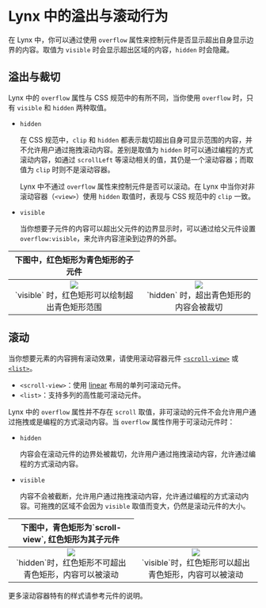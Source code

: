 # Lynx 中的溢出与滚动行为

在 Lynx 中，你可以通过使用 `overflow` 属性来控制元件是否显示超出自身显示边界的内容。取值为 `visible` 时会显示超出区域的内容，`hidden` 时会隐藏。

## 溢出与裁切

Lynx 中的 `overflow` 属性与 CSS 规范中的有所不同，当你使用 `overflow` 时，只有 `visible` 和 `hidden` 两种取值。

- `hidden`

  在 CSS 规范中，`clip` 和 `hidden` 都表示裁切超出自身可显示范围的内容，并不允许用户通过拖拽滚动内容。差别是取值为 `hidden` 时可以通过编程的方式滚动内容，如通过
  `scrollLeft` 等滚动相关的值，其仍是一个滚动容器；而取值为 `clip` 时则不是滚动容器。

  Lynx 中不通过 `overflow` 属性来控制元件是否可以滚动。在 Lynx 中当你对非滚动容器（`<view>`）使用 `hidden` 取值时，表现与 CSS 规范中的 `clip` 一致。

- `visible`

  当你想要子元件的内容可以超出父元件的边界显示时，可以通过给父元件设置 `overflow:visible`，来允许内容渲染到边界的外部。

<table
  rules="none"
  align="center"
  width="100%"
  style={{ tableLayout: 'fixed' }}
>
  <thead align="center">
    <th colSpan={2}>
      <span style={{ fontWeight: 'bold' }}>
        下图中，红色矩形为青色矩形的子元件
      </span>
    </th>
  </thead>
  <tr style={{ height: '275px' }}>
    <td style={{ padding: '15px' }}>
      <center>
        <img
          src="/assets/doc/style-guide-overflow-visible.png"
          style={{ width: '70%', aspectRatio: '1/1' }}
        />
        <br />
        <span>`visible` 时，红色矩形可以绘制超出青色矩形范围</span>
      </center>
    </td>
    <td style={{ padding: '15px' }}>
      <center>
        <img
          src="/assets/doc/style-guide-overflow-hidden.png"
          style={{ width: '70%', aspectRatio: '1/1' }}
        />
        <br />
        <span>`hidden` 时，超出青色矩形的内容会被裁切</span>
      </center>
    </td>
  </tr>
</table>

## 滚动

当你想要元素的内容拥有滚动效果，请使用滚动容器元件 [`<scroll-view>`](/api/elements/built-in/scroll-view) 或 [`<list>`](/api/elements/built-in/scroll-view)。

- `<scroll-view>`：使用 [linear](guide/ui/layout/linear-layout.mdx) 布局的单列可滚动元件。
- `<list>`：支持多列的高性能可滚动元件。

Lynx 中的 `overflow` 属性并不存在 `scroll` 取值，非可滚动的元件不会允许用户通过拖拽或是编程的方式滚动内容。当 `overflow` 属性作用于可滚动元件时：

- `hidden`

  内容会在滚动元件的边界处被裁切，允许用户通过拖拽滚动内容，允许通过编程的方式滚动内容。

- `visible`

  内容不会被截断，允许用户通过拖拽滚动内容，允许通过编程的方式滚动内容。可拖拽的区域不会因为 `visible` 取值而变大，仍然是滚动元件的大小。

<table
  rules="none"
  align="center"
  width="100%"
  style={{ tableLayout: 'fixed' }}
>
  <thead>
    <th colSpan={2}>
      <span style={{ fontWeight: 'bold' }}>
        下图中，青色矩形为`scroll-view`, 红色矩形为其子元件
      </span>
    </th>
  </thead>
  <tr style={{ height: '275px' }}>
    <td style={{ padding: '15px' }}>
      <center>
        <img
          src="/assets/doc/style-guide-scroll-hidden.gif"
          style={{ width: '70%', aspectRatio: '1/1' }}
        />
        <br />
        <span>`hidden`时，红色矩形不可超出青色矩形，内容可以被滚动</span>
      </center>
    </td>
    <td style={{ padding: '15px' }}>
      <center>
        <img
          src="/assets/doc/style-guide-scroll-visible.gif"
          style={{ width: '70%', aspectRatio: '1/1' }}
        />
        <br />
        <span>`visible`时，红色矩形可以超出青色矩形，内容可以被滚动</span>
      </center>
    </td>
  </tr>
</table>

更多滚动容器特有的样式请参考元件的说明。
